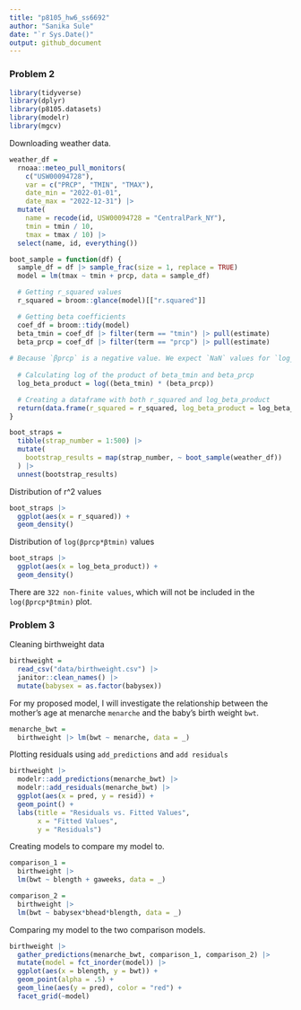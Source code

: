 ```yaml
---
title: "p8105_hw6_ss6692"
author: "Sanika Sule"
date: "`r Sys.Date()"
output: github_document
---
```

### Problem 2

```r
library(tidyverse)
library(dplyr)
library(p8105.datasets)
library(modelr)
library(mgcv)
```

Downloading weather data.

```r
weather_df = 
  rnoaa::meteo_pull_monitors(
    c("USW00094728"),
    var = c("PRCP", "TMIN", "TMAX"), 
    date_min = "2022-01-01",
    date_max = "2022-12-31") |>
  mutate(
    name = recode(id, USW00094728 = "CentralPark_NY"),
    tmin = tmin / 10,
    tmax = tmax / 10) |>
  select(name, id, everything())
```

```r
boot_sample = function(df) {
  sample_df = df |> sample_frac(size = 1, replace = TRUE)
  model = lm(tmax ~ tmin + prcp, data = sample_df)

  # Getting r_squared values
  r_squared = broom::glance(model)[["r.squared"]]

  # Getting beta coefficients
  coef_df = broom::tidy(model)
  beta_tmin = coef_df |> filter(term == "tmin") |> pull(estimate)
  beta_prcp = coef_df |> filter(term == "prcp") |> pull(estimate)
  
# Because `βprcp` is a negative value. We expect `NaN` values for `log_beta`.
  
  # Calculating log of the product of beta_tmin and beta_prcp
  log_beta_product = log((beta_tmin) * (beta_prcp))

  # Creating a dataframe with both r_squared and log_beta_product
  return(data.frame(r_squared = r_squared, log_beta_product = log_beta_product))
}

boot_straps = 
  tibble(strap_number = 1:500) |> 
  mutate(
    bootstrap_results = map(strap_number, ~ boot_sample(weather_df))
  ) |> 
  unnest(bootstrap_results)

```

Distribution of r^2 values

```r
boot_straps |> 
  ggplot(aes(x = r_squared)) + 
  geom_density()
```

Distribution of `log(βprcp*βtmin)` values

```r
boot_straps |> 
  ggplot(aes(x = log_beta_product)) + 
  geom_density()
```
There are `322 non-finite values`, which will not be included in the `log(βprcp*βtmin)` plot.

### Problem 3
Cleaning birthweight data
```r
birthweight =
  read_csv("data/birthweight.csv") |> 
  janitor::clean_names() |> 
  mutate(babysex = as.factor(babysex))
```

For my proposed model, I will investigate the relationship between the mother's age at menarche `menarche` and the baby's birth weight `bwt`. 

```r
menarche_bwt = 
  birthweight |> lm(bwt ~ menarche, data = _)

```

Plotting residuals using `add_predictions` and `add residuals`
```r
birthweight |> 
  modelr::add_predictions(menarche_bwt) |> 
  modelr::add_residuals(menarche_bwt) |> 
  ggplot(aes(x = pred, y = resid)) + 
  geom_point() + 
  labs(title = "Residuals vs. Fitted Values",
       x = "Fitted Values",
       y = "Residuals")
```

Creating models to compare my model to.

```r
comparison_1 = 
  birthweight |> 
  lm(bwt ~ blength + gaweeks, data = _)

comparison_2 = 
  birthweight |> 
  lm(bwt ~ babysex*bhead*blength, data = _)
```

Comparing my model to the two comparison models.

```r
birthweight |> 
  gather_predictions(menarche_bwt, comparison_1, comparison_2) |> 
  mutate(model = fct_inorder(model)) |> 
  ggplot(aes(x = blength, y = bwt)) + 
  geom_point(alpha = .5) +
  geom_line(aes(y = pred), color = "red") + 
  facet_grid(~model)
```



